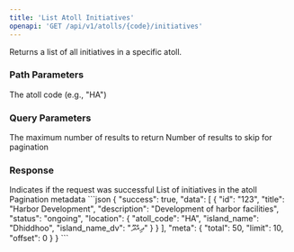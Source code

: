 ```yaml
---
title: 'List Atoll Initiatives'
openapi: 'GET /api/v1/atolls/{code}/initiatives'
---
```


Returns a list of all initiatives in a specific atoll.

### Path Parameters

<ParamField path="code" type="string" required>
  The atoll code (e.g., "HA")
</ParamField>

### Query Parameters

<ParamField query="limit" type="integer">
  The maximum number of results to return
</ParamField>

<ParamField query="offset" type="integer">
  Number of results to skip for pagination
</ParamField>

### Response

<ResponseField name="success" type="boolean" required>
  Indicates if the request was successful
</ResponseField>

<ResponseField name="data" type="array" required>
  List of initiatives in the atoll
</ResponseField>

<ResponseField name="meta" type="object" required>
  Pagination metadata
</ResponseField>

<ResponseExample>
```json
{
  "success": true,
  "data": [
    {
      "id": "123",
      "title": "Harbor Development",
      "description": "Development of harbor facilities",
      "status": "ongoing",
      "location": {
        "atoll_code": "HA",
        "island_name": "Dhiddhoo",
        "island_name_dv": "ދިއްދޫ"
      }
    }
  ],
  "meta": {
    "total": 50,
    "limit": 10,
    "offset": 0
  }
}
```
</ResponseExample> 